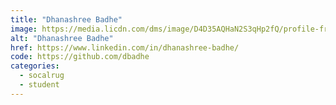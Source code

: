 ```yaml
---
title: "Dhanashree Badhe"
image: https://media.licdn.com/dms/image/D4D35AQHaN2S3qHp2fQ/profile-framedphoto-shrink_100_100/0/1695232868700?e=1710622800&v=beta&t=edc-4aTpT3n76-ANBk1vVDbz45qyUiw7a-tkFUpyalM
alt: "Dhanashree Badhe"
href: https://www.linkedin.com/in/dhanashree-badhe/
code: https://github.com/dbadhe
categories:
  - socalrug
  - student
---
```

